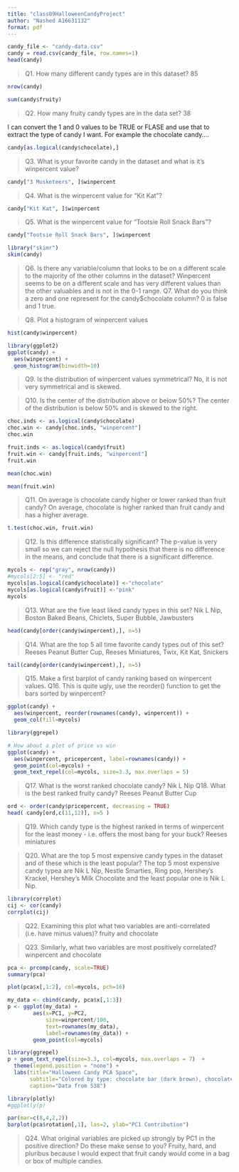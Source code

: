 ```yaml
---
title: "class09HalloweenCandyProject"
author: "Nashed A16631132"
format: pdf
---
```


```r
candy_file <- "candy-data.csv"
candy = read.csv(candy_file, row.names=1)
head(candy)
```

>Q1. How many different candy types are in this dataset?
85

```r
nrow(candy)
```

```r
sum(candy$fruity)
```
>Q2. How many fruity candy types are in the data set? 
38

I can convert the 1 and 0 values to be TRUE or FLASE and use that to extract the type of candy I want. For example the chocolate candy....

```r
candy[as.logical(candy$chocolate),]
```


>Q3. What is your favorite candy in the dataset and what is it’s winpercent value?

```r
candy["3 Musketeers", ]$winpercent
```
>Q4. What is the winpercent value for “Kit Kat”?

```r
candy["Kit Kat", ]$winpercent
```
> Q5. What is the winpercent value for “Tootsie Roll Snack Bars”?

```r
candy["Tootsie Roll Snack Bars", ]$winpercent
```
```r
library("skimr")
skim(candy)
```
> Q6. Is there any variable/column that looks to be on a different scale to the majority of the other columns in the dataset?
Winpercent seems to be on a different scale and has very different values than the other valuables and is not in the 0-1 range. 
>Q7. What do you think a zero and one represent for the candy$chocolate column?
0 is false and 1 true. 

> Q8. Plot a histogram of winpercent values

```r
hist(candy$winpercent)
```

```r
library(ggplot2)
ggplot(candy) +
  aes(winpercent) + 
  geom_histogram(binwidth=10)
```
>Q9. Is the distribution of winpercent values symmetrical?
No, it is not very symmetrical and is skewed. 

>Q10. Is the center of the distribution above or below 50%?
The center of the distribution is below 50% and is skewed to the right. 


```r
choc.inds <- as.logical(candy$chocolate)
choc.win <- candy[choc.inds, "winpercent"]
choc.win
```

```r
fruit.inds <- as.logical(candy$fruit)
fruit.win <- candy[fruit.inds, "winpercent"]
fruit.win
```
```r
mean(choc.win)
```

```r
mean(fruit.win)
```
>Q11. On average is chocolate candy higher or lower ranked than fruit candy?
On average, chocolate is higher ranked than fruit candy and has a higher average. 

```r
t.test(choc.win, fruit.win)
```
>Q12. Is this difference statistically significant?
The p-value is very small so we can reject the null hypothesis that there is no difference in the means, and conclude that there is a significant difference. 

```r
mycols <- rep("gray", nrow(candy))
#mycols[2:5] <- "red"
mycols[as.logical(candy$chocolate)] <-"chocolate"
mycols[as.logical(candy$fruit)] <-"pink"
mycols
```


>Q13. What are the five least liked candy types in this set?
Nik L Nip, Boston Baked Beans, Chiclets, Super Bubble, Jawbusters

```r
head(candy[order(candy$winpercent),], n=5)
```

>Q14. What are the top 5 all time favorite candy types out of this set?
Reeses Peanut Butter Cup, Reeses Miniatures, Twix, Kit Kat, Snickers

```r
tail(candy[order(candy$winpercent),], n=5)
```

>Q15. Make a first barplot of candy ranking based on winpercent values.
>Q16. This is quite ugly, use the reorder() function to get the bars sorted by winpercent?

```r
ggplot(candy) +
  aes(winpercent, reorder(rownames(candy), winpercent)) +
  geom_col(fill=mycols)
```


```r
library(ggrepel)

# How about a plot of price vs win
ggplot(candy) +
  aes(winpercent, pricepercent, label=rownames(candy)) +
  geom_point(col=mycols) + 
  geom_text_repel(col=mycols, size=3.3, max.overlaps = 5)
```


>Q17. What is the worst ranked chocolate candy?
Nik L Nip
>Q18. What is the best ranked fruity candy?
Reeses Peanut Butter Cup


```r
ord <- order(candy$pricepercent, decreasing = TRUE)
head( candy[ord,c(11,12)], n=5 )
```

>Q19. Which candy type is the highest ranked in terms of winpercent for the least money - i.e. offers the most bang for your buck?
Reeses miniatures 

>Q20. What are the top 5 most expensive candy types in the dataset and of these which is the least popular?
The top 5 most expensive candy typea are Nik L Nip, Nestle Smarties, Ring pop, Hershey's Krackel, Hershey's Milk Chocolate and the least popular one is Nik L Nip. 

```r
library(corrplot)
cij <- cor(candy)
corrplot(cij)
```

>Q22. Examining this plot what two variables are anti-correlated (i.e. have minus values)?
fruity and chocolate

>Q23. Similarly, what two variables are most positively correlated?
winpercent and chocolate

```r
pca <- prcomp(candy, scale=TRUE)
summary(pca)
```

```r
plot(pca$x[,1:2], col=mycols, pch=16)
```

```r
my_data <- cbind(candy, pca$x[,1:3])
p <- ggplot(my_data) + 
        aes(x=PC1, y=PC2, 
            size=winpercent/100,  
            text=rownames(my_data),
            label=rownames(my_data)) +
        geom_point(col=mycols)
```

```r
library(ggrepel)
p + geom_text_repel(size=3.3, col=mycols, max.overlaps = 7)  + 
  theme(legend.position = "none") +
  labs(title="Halloween Candy PCA Space",
       subtitle="Colored by type: chocolate bar (dark brown), chocolate other (light brown), fruity (red), other (black)",
       caption="Data from 538")
```
```r
library(plotly)
#ggplotly(p)
```

```r
par(mar=c(8,4,2,2))
barplot(pca$rotation[,1], las=2, ylab="PC1 Contribution")

```

>Q24. What original variables are picked up strongly by PC1 in the positive direction? Do these make sense to you?
Fruity, hard, and pluribus because I would expect that fruit candy would come in a bag or box of multiple candies.  